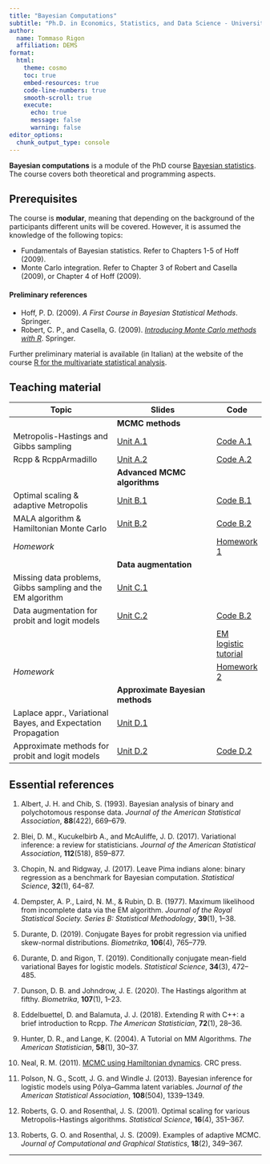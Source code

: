 ```yaml
---
title: "Bayesian Computations"
subtitle: "Ph.D. in Economics, Statistics, and Data Science - University of Milano-Bicocca"
author:
  name: Tommaso Rigon
  affiliation: DEMS
format:
  html:
    theme: cosmo
    toc: true
    embed-resources: true
    code-line-numbers: true
    smooth-scroll: true
    execute:
      echo: true
      message: false
      warning: false
editor_options: 
  chunk_output_type: console
---
```


**Bayesian computations** is a module of the PhD course [Bayesian statistics](https://tommasorigon.github.io/BayesStat/). The course covers both theoretical and programming aspects. 

## Prerequisites

The course is **modular**, meaning that depending on the background of the participants different units will be covered. However, it is assumed the knowledge of the following topics:

  * Fundamentals of Bayesian statistics. Refer to Chapters 1-5 of Hoff (2009).
  * Monte Carlo integration. Refer to Chapter 3 of Robert and Casella (2009), or Chapter 4 of Hoff (2009).

#### Preliminary references

 * Hoff, P. D. (2009). _A First Course in Bayesian Statistical Methods_. Springer.
 * Robert, C. P., and Casella, G. (2009). [_Introducing Monte Carlo methods with R_](https://link.springer.com/content/pdf/10.1007%2F978-1-4419-1576-4.pdf). Springer.
 
 Further preliminary material is available (in Italian) at the website of the course [R for the multivariate statistical analysis](https://tommasorigon.github.io/introR/). 

## Teaching material

| Topic | Slides | Code |
|---------------------|--------------------|------|
| | **MCMC methods** | |
| Metropolis-Hastings and Gibbs sampling | [Unit A.1](slides/un_A1.pdf) | [Code A.1](exe/un_A1.html) |
| Rcpp & RcppArmadillo | [Unit A.2](slides/un_A2.pdf) | [Code A.2](exe/un_A2.html) |
| | **Advanced MCMC algorithms** | |
| Optimal scaling & adaptive Metropolis |  [Unit B.1](slides/un_B1.pdf) |  [Code B.1](exe/un_B1.html) | 
| MALA algorithm & Hamiltonian Monte Carlo |  [Unit B.2](slides/un_B2.pdf) | [Code B.2](exe/un_B2.html) | 
| *Homework* |  | [Homework 1](exe/hom_1.html)|  |
| | **Data augmentation** | |
| Missing data problems, Gibbs sampling and the EM algorithm |  [Unit C.1](slides/un_C1.pdf)| 
| Data augmentation for probit and logit models |  [Unit C.2](slides/un_C2.pdf) | [Code B.2](exe/un_B2.html) 
| | | [EM logistic tutorial](https://github.com/tommasorigon/logisticVB/blob/master/em_logistic_tutorial.md) | 
| *Homework* |  | [Homework 2](exe/hom_2.html)| |
| | **Approximate Bayesian methods** | |
| Laplace appr., Variational Bayes, and Expectation Propagation |  [Unit D.1](slides/un_D1.pdf) | 
| Approximate methods for probit and logit models |  [Unit D.2](slides/un_D2.pdf) | [Code D.2](exe/un_D2.html) |

## Essential references

1. Albert, J. H. and Chib, S. (1993). Bayesian analysis of binary and polychotomous response data. *Journal of the American Statistical Association*, **88**(422), 669--679. 

1. Blei, D. M., Kucukelbirb A., and McAuliffe, J. D. (2017). Variational inference: a review for statisticians. *Journal of the American Statistical Association*, **112**(518), 859--877.

1. Chopin, N. and Ridgway, J. (2017). Leave Pima indians alone: binary regression as a benchmark for Bayesian computation. *Statistical Science*, **32**(1), 64--87.

1. Dempster, A. P., Laird, N. M., & Rubin, D. B. (1977). Maximum likelihood from incomplete data via the EM algorithm. *Journal of the Royal Statistical Society. Series B: Statistical Methodology*, **39**(1), 1--38.

1. Durante, D. (2019). Conjugate Bayes for probit regression via unified skew-normal distributions. *Biometrika*, **106**(4), 765--779.

1. Durante, D. and Rigon, T. (2019). Conditionally conjugate mean-field variational Bayes for logistic models. *Statistical Science*, **34**(3), 472--485.

1. Dunson, D. B. and Johndrow, J. E. (2020). The Hastings algorithm at fifthy. *Biometrika*, **107**(1), 1--23.

1. Eddelbuettel, D. and Balamuta, J. J. (2018). Extending R with C++: a brief introduction to Rcpp. *The American Statistician*, **72**(1), 28--36.

1. Hunter, D. R., and Lange, K. (2004). A Tutorial on MM Algorithms. *The American Statistician*, **58**(1), 30–37.

1. Neal, R. M. (2011). [MCMC using Hamiltonian dynamics](https://www.mcmchandbook.net/HandbookChapter5.pdf). CRC press.

1. Polson, N. G., Scott, J. G. and Windle J. (2013). Bayesian inference for logistic models using Pólya–Gamma latent variables. *Journal of the American Statistical Association*, **108**(504), 1339--1349.

1. Roberts, G. O. and Rosenthal, J. S. (2001). Optimal scaling for various Metropolis-Hastings algorithms. *Statistical Science*, **16**(4), 351--367.

1. Roberts, G. O. and Rosenthal, J. S. (2009). Examples of adaptive MCMC. *Journal of Computational and Graphical Statistics*, **18**(2), 349--367.

------------------------------------------------

